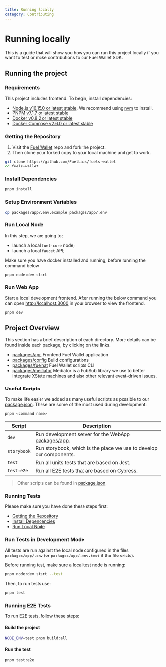 ```yaml
---
title: Running locally
category: Contributing
---
```


# Running locally

This is a guide that will show you how you can run this project locally if you want to test or make contributions to our Fuel Wallet SDK.

## Running the project

### Requirements

This project includes frontend. To begin, install dependencies:

- [Node.js v16.15.0 or latest stable](https://nodejs.org/en/). We recommend using [nvm](https://github.com/nvm-sh/nvm) to install.
- [PNPM v7.1.7 or latest stable](https://pnpm.io/installation/)
- [Docker v0.8.2 or latest stable](https://docs.docker.com/get-docker/)
- [Docker Compose v2.6.0 or latest stable](https://docs.docker.com/get-docker/)

### Getting the Repository

1. Visit the [Fuel Wallet](https://github.com/FuelLabs/fuels-wallet) repo and fork the project.
2. Then clone your forked copy to your local machine and get to work.

```sh
git clone https://github.com/FuelLabs/fuels-wallet
cd fuels-wallet
```

### Install Dependencies

```sh
pnpm install
```

### Setup Environment Variables

```sh
cp packages/app/.env.example packages/app/.env
```

### Run Local Node

In this step, we are going to;

- launch a local `fuel-core` node;
- launch a local `faucet` API;

Make sure you have docker installed and running, before running the command below

```sh
pnpm node:dev start
```

### Run Web App

Start a local development frontend. After running the below command you can open [http://localhost:3000](http://localhost:3000) in your browser to view the frontend.

```sh
pnpm dev
```

## Project Overview

This section has a brief description of each directory. More details can be found inside each package, by clicking on the links.

- [packages/app](../packages/app/) Frontend Fuel Wallet application
- [packages/config](../packages/config/) Build configurations
- [packages/fuelhat](../packages/fuelhat/) Fuel Wallet scripts CLI
- [packages/mediator](../packages/mediator/) Mediator is a PubSub library we use to better integrate XState machines and also other relevant event-driven issues.

### Useful Scripts

To make life easier we added as many useful scripts as possible to our [package.json](../package.json). These are some of the most used during development:

```sh
pnpm <command name>
```

| Script      | Description                                                             |
| ----------- | ----------------------------------------------------------------------- |
| `dev`       | Run development server for the WebApp [packages/app](../packages/app/). |
| `storybook` | Run storybook, which is the place we use to develop our components.     |
| `test`      | Run all units tests that are based on Jest.                             |
| `test:e2e`  | Run all E2E tests that are based on Cypress.                            |

> Other scripts can be found in [package.json](../package.json).

### Running Tests

Please make sure you have done these steps first:

- [Getting the Repository](#getting-the-repository)
- [Install Dependencies](#install-dependencies)
- [Run Local Node](#run-local-node)

### Run Tests in Development Mode

All tests are run against the local node configured in the files `packages/app/.env` (or `packages/app/.env.test` if the file exists).

Before running test, make sure a local test node is running:

```sh
pnpm node:dev start --test
```

Then, to run tests use:

```sh
pnpm test
```

### Running E2E Tests

To run E2E tests, follow these steps:

#### Build the project 

```sh
NODE_ENV=test pnpm build:all
```

#### Run the test

```sh
pnpm test:e2e
```
